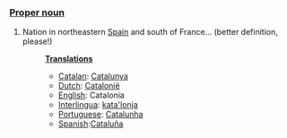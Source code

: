 ===[[Proper noun]]===
#Nation in northeastern [[Spain]] and south of France... (better definition, please!)
#:'''[[Translation]]s'''
#:*[[Catalan]]: [[Catalunya]]
#:*[[Dutch]]: [[Catalonië]]
#:*[[English]]: Catalonia
#:*[[Interlingua]]: [[kata'lonja]]
#:*[[Portuguese]]: [[Catalunha]]
#:*[[Spanish]]:[[Cataluña]]